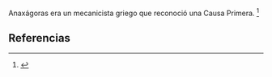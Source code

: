 Anaxágoras era un mecanicista griego que reconoció una Causa Primera. <ref>{{lib|LU|98|2|6}}</ref> 

== Referencias ==
<references />

